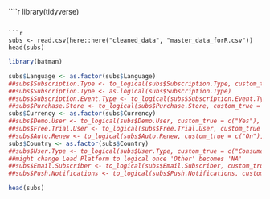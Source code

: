 ````r

library(tidyverse)

```

```r

subs <- read.csv(here::here("cleaned_data", "master_data_forR.csv"))
head(subs)

```

```r

library(batman)

subs$Language <- as.factor(subs$Language)
##subs$Subscription.Type <- to_logical(subs$Subscription.Type, custom_true = c("Lifetime"), custom_false = c("Limited"))
##subs$Subscription.Type <- as.logical(subs$Subscription.Type)
##subs$Subscription.Event.Type <- to_logical(subs$Subscription.Event.Type, custom_true = c("INITIAL_PURCHASE"), custom_false = c("RENEWAL"))
##subs$Purchase.Store <- to_logical(subs$Purchase.Store, custom_true = c("App"), custom_false = c("Web"))
subs$Currency <- as.factor(subs$Currency)
##subs$Demo.User <- to_logical(subs$Demo.User, custom_true = c("Yes"), custom_false = c("No"))
##subs$Free.Trial.User <- to_logical(subs$Free.Trial.User, custom_true = c("Yes"), custom_false = c("No"))
##subs$Auto.Renew <- to_logical(subs$Auto.Renew, custom_true = c("On"), custom_false = c("Off"))
subs$Country <- as.factor(subs$Country)
##subs$User.Type <- to_logical(subs$User.Type, custom_true = c("Consumer"), custom_false = c("Other"))
##might change Lead Platform to logical once 'Other' becomes 'NA'
##subs$Email.Subscriber <- to_logical(subs$Email.Subscriber, custom_true = c("Yes"), custom_false = c("No"))
##subs$Push.Notifications <- to_logical(subs$Push.Notifications, custom_true = c("Yes"), custom_false = c("No"))

head(subs)

```